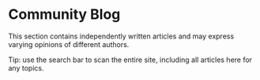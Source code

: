 
# Community Blog

This section contains independently written articles and may express varying opinions of different authors.

<Callout>
Tip: use the search bar to scan the entire site, including all articles here for any topics.
</Callout>